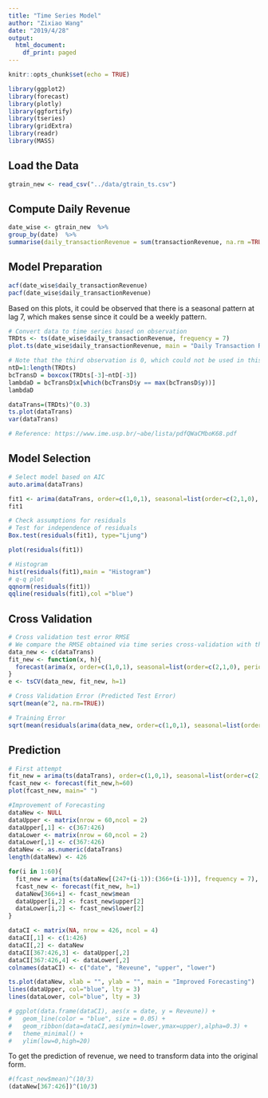 ```yaml
---
title: "Time Series Model"
author: "Zixiao Wang"
date: "2019/4/28"
output:
  html_document:
    df_print: paged
---
```


```r
knitr::opts_chunk$set(echo = TRUE)
```

```r
library(ggplot2)
library(forecast)
library(plotly)
library(ggfortify)
library(tseries)
library(gridExtra)
library(readr)
library(MASS)
```

## Load the Data

```r
gtrain_new <- read_csv("../data/gtrain_ts.csv")
```

## Compute Daily Revenue

```r
date_wise <- gtrain_new  %>%
group_by(date)  %>%
summarise(daily_transactionRevenue = sum(transactionRevenue, na.rm =TRUE))
```

## Model Preparation

```r
acf(date_wise$daily_transactionRevenue)
pacf(date_wise$daily_transactionRevenue)
```

Based on this plots, it could be observed that there is a seasonal pattern at lag 7, which makes sense since it could be a weekly pattern.

```r
# Convert data to time series based on observation
TRDts <- ts(date_wise$daily_transactionRevenue, frequency = 7)
plot.ts(date_wise$daily_transactionRevenue, main = "Daily Transaction Revenue")
```

```r
# Note that the third observation is 0, which could not be used in this test. Thus, we drop it for the test.
ntD=1:length(TRDts)
bcTransD = boxcox(TRDts[-3]~ntD[-3])
lambdaD = bcTransD$x[which(bcTransD$y == max(bcTransD$y))]
lambdaD
```

```r
dataTrans=(TRDts)^(0.3)
ts.plot(dataTrans)
var(dataTrans)

# Reference: https://www.ime.usp.br/~abe/lista/pdfQWaCMboK68.pdf
```

## Model Selection

```r
# Select model based on AIC
auto.arima(dataTrans)
```

```r
fit1 <- arima(dataTrans, order=c(1,0,1), seasonal=list(order=c(2,1,0), period=7))
fit1
```

```r
# Check assumptions for residuals
# Test for independence of residuals
Box.test(residuals(fit1), type="Ljung")

plot(residuals(fit1))

# Histogram
hist(residuals(fit1),main = "Histogram")
# q-q plot
qqnorm(residuals(fit1)) 
qqline(residuals(fit1),col ="blue")
```

## Cross Validation

```r
# Cross validation test error RMSE
# We compare the RMSE obtained via time series cross-validation with the residual RMSE
data_new <- c(dataTrans)
fit_new <- function(x, h){
  forecast(arima(x, order=c(1,0,1), seasonal=list(order=c(2,1,0), period=7)), h=h)
}
e <- tsCV(data_new, fit_new, h=1)

# Cross Validation Error (Predicted Test Error)
sqrt(mean(e^2, na.rm=TRUE))

# Training Error
sqrt(mean(residuals(arima(data_new, order=c(1,0,1), seasonal=list(order=c(2,1,0), period=7)), h=1)^2, na.rm=TRUE))
```

## Prediction

```r
# First attempt
fit_new = arima(ts(dataTrans), order=c(1,0,1), seasonal=list(order=c(2,1,0), period=7))
fcast_new <- forecast(fit_new,h=60)
plot(fcast_new, main=" ")

#Improvement of Forecasting
dataNew <- NULL
dataUpper <- matrix(nrow = 60,ncol = 2)
dataUpper[,1] <- c(367:426)
dataLower <- matrix(nrow = 60,ncol = 2)
dataLower[,1] <- c(367:426)
dataNew <- as.numeric(dataTrans) 
length(dataNew) <- 426

for(i in 1:60){
  fit_new = arima(ts(dataNew[(247+(i-1)):(366+(i-1))], frequency = 7), order=c(1,0,1), seasonal=list(order=c(2,1,0), period=7))
  fcast_new <- forecast(fit_new, h=1)
  dataNew[366+i] <- fcast_new$mean
  dataUpper[i,2] <- fcast_new$upper[2]
  dataLower[i,2] <- fcast_new$lower[2]
}

dataCI <- matrix(NA, nrow = 426, ncol = 4)
dataCI[,1] <- c(1:426)
dataCI[,2] <- dataNew
dataCI[367:426,3] <- dataUpper[,2]
dataCI[367:426,4] <- dataLower[,2]
colnames(dataCI) <- c("date", "Reveune", "upper", "lower")

ts.plot(dataNew, xlab = "", ylab = "", main = "Improved Forecasting")
lines(dataUpper, col="blue", lty = 3)
lines(dataLower, col="blue", lty = 3)

# ggplot(data.frame(dataCI), aes(x = date, y = Reveune)) + 
#   geom_line(color = "blue", size = 0.05) +
#   geom_ribbon(data=dataCI,aes(ymin=lower,ymax=upper),alpha=0.3) +
#   theme_minimal() +
#   ylim(low=0,high=20)
```

To get the prediction of revenue, we need to transform data into the original form.

```r
#(fcast_new$mean)^(10/3)
(dataNew[367:426])^(10/3)
```
